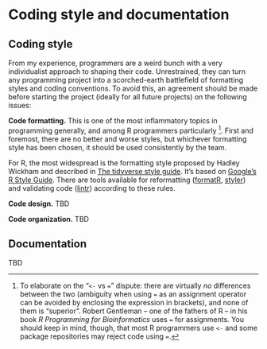 # Coding style and documentation

## Coding style

From my experience, programmers are a weird bunch with a very individualist approach to shaping their code. Unrestrained, they can turn any programming project into a scorched-earth battlefield of formatting styles and coding conventions. To avoid this, an agreement should be made before starting the project (ideally for all future projects) on the following issues:

**Code formatting.** This is one of the most inflammatory topics in programming generally, and among R programmers particularly [^2]. First and foremost, there are no better and worse styles, but whichever formatting style has been chosen, it should be used consistently by the team.

For R, the most widespread is the formatting style proposed by Hadley Wickham and described in [The tidyverse style guide](http://style.tidyverse.org/). It's based on [Google's R Style Guide](https://google.github.io/styleguide/Rguide.xml). There are tools available for reformatting ([formatR](https://yihui.name/formatr/), [styler](http://styler.r-lib.org/)) and validating code ([lintr](https://github.com/jimhester/lintr)) according to these rules.

**Code design.** TBD

**Code organization.** TBD

[^2]: To elaborate on the "`<-` vs `=`" dispute: there are virtually *no* differences between the two (ambiguity when using `=` as an assignment operator can be avoided by enclosing the expression in brackets), and none of them is "superior". Robert Gentleman -- one of the fathers of R -- in his book *R Programming for Bioinformatics* uses `=` for assignments. You should keep in mind, though, that most R programmers use `<-` and some package repositories may reject code using `=`.

## Documentation

TBD